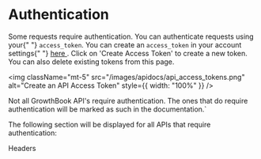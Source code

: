 
# Authentication

<div>
  Some requests require authentication. You can authenticate requests using your{" "}
  <code>access_token</code>. You can create an <code>access_token</code> in your
  account settings{" "}
  <a href="https://app.growthbook.io/settings/keys" target="_blank">
    here
  </a>
  . Click on 'Create Access Token' to create a new token. You can also delete existing
  tokens from this page.
</div>

<img
  className="mt-5"
  src="/images/apidocs/api_access_tokens.png"
  alt="Create an API Access Token"
  style={{ width: "100%" }}
/>

Not all GrowthBook API's require authentication. The ones that do require authentication will be marked as such in the documentation.`

The following section will be displayed for all APIs that require authentication:

<section className="text-sm mb-5">
  <div class="text-lg font-bold">Headers</div>
  <ParamsRow
    name="Authorization"
    type="Bearer <access_token>"
    description="access_token for API authentication"
  />
</section>
